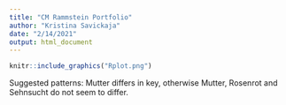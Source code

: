 ```yaml
---
title: "CM Rammstein Portfolio"
author: "Kristina Savickaja"
date: "2/14/2021"
output: html_document
---
```


```r
knitr::include_graphics("Rplot.png")
```

Suggested patterns: Mutter differs in key, otherwise Mutter, Rosenrot and Sehnsucht do not seem to differ.